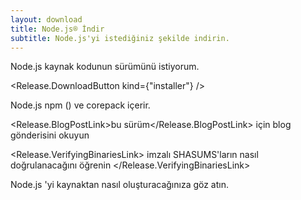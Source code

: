 ```yaml
---
layout: download
title: Node.js® İndir
subtitle: Node.js'yi istediğiniz şekilde indirin.
---
```


<section>
Node.js kaynak kodunun <Release.VersionDropdown /> sürümünü istiyorum.

<Release.DownloadButton kind={"installer"} />
</section>

<section>
Node.js <LinkWithArrow href="https://npmjs.com">npm</LinkWithArrow> (<Release.NpmVersion />) ve corepack içerir.

<Release.BlogPostLink>bu sürüm</Release.BlogPostLink> için blog gönderisini okuyun

<Release.VerifyingBinariesLink>
  imzalı SHASUMS'ların nasıl doğrulanacağını öğrenin
</Release.VerifyingBinariesLink>

<LinkWithArrow href="https://github.com/nodejs/node/blob/main/BUILDING.md#building-nodejs-on-supported-platforms">
  Node.js
</LinkWithArrow>
'yi kaynaktan nasıl oluşturacağınıza göz atın.

</section>
